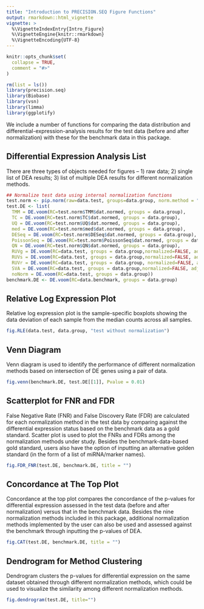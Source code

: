 ---
title: "Introduction to PRECISION.SEQ Figure Functions"
output: rmarkdown::html_vignette
vignette: >
  %\VignetteIndexEntry{Intro_Figure}
  %\VignetteEngine{knitr::rmarkdown}
  %\VignetteEncoding{UTF-8}
---

```{r include = FALSE}
knitr::opts_chunk$set(
  collapse = TRUE,
  comment = "#>"
)
```

```{r setup, warning = FALSE, message = FALSE}
rm(list = ls())
library(precision.seq)
library(Biobase)
library(vsn)
library(limma)
library(ggplotify)
```

We include a number of functions for comparing the data distribution and differential-expression-analysis results for the test data (before and after normalization) with these for the benchmark data in this package.

## Differential Expression Analysis List
There are three types of objects needed for figures -- 1) raw data; 2) single list of DEA results; 3) list of multiple DEA results for different normalization methods.
```{r}
## Normalize test data using internal normalization functions
test.norm <- pip.norm(raw=data.test, groups=data.group, norm.method = "all")
test.DE <- list(
  TMM = DE.voom(RC=test.norm$TMM$dat.normed, groups = data.group),
  TC = DE.voom(RC=test.norm$TC$dat.normed, groups = data.group),
  UQ = DE.voom(RC=test.norm$UQ$dat.normed, groups = data.group),
  med = DE.voom(RC=test.norm$med$dat.normed, groups = data.group),
  DESeq = DE.voom(RC=test.norm$DESeq$dat.normed, groups = data.group),
  PoissonSeq = DE.voom(RC=test.norm$PoissonSeq$dat.normed, groups = data.group),
  QN = DE.voom(RC=test.norm$QN$dat.normed, groups = data.group),
  RUVg = DE.voom(RC=data.test, groups = data.group,normalized=FALSE, adjust=test.norm$RUVg$adjust.factor),
  RUVs = DE.voom(RC=data.test, groups = data.group,normalized=FALSE, adjust=test.norm$RUVs$adjust.factor),
  RUVr = DE.voom(RC=data.test, groups = data.group, normalized=FALSE, adjust=test.norm$RUVr$adjust.factor),
  SVA = DE.voom(RC=data.test, groups = data.group,normalized=FALSE, adjust=test.norm$SVA$adjust.factor),
  noNorm = DE.voom(RC=data.test, groups = data.group))
benchmark.DE <- DE.voom(RC=data.benchmark, groups = data.group)
```

## Relative Log Expression Plot
Relative log expression plot is the sample-specific boxplots showing the data deviation of each sample from the median counts across all samples.
```{r}
fig.RLE(data.test, data.group, "test without normalization")
```


## Venn Diagram
Venn diagram is used to identify the performance of different normalization methods based on intersection of DE genes using a pair of data.
```{r warning=FALSE, message=FALSE}
fig.venn(benchmark.DE, test.DE[[1]], Pvalue = 0.01)
```


## Scatterplot for FNR and FDR
False Negative Rate (FNR) and False Discovery Rate (FDR) are calculated for each normalization method in the test data by comparing against the differential expression status based on the benchmark data as a gold standard. Scatter plot is used to plot the FNRs and FDRs among the normalization methods under study. Besides the benchmark-data-based gold standard, users also have the option of inputting an alternative golden standard (in the form of a list of miRNA/marker names). 
```{r warning=FALSE, message=FALSE}
fig.FDR_FNR(test.DE, benchmark.DE, title = "")
```


## Concordance at The Top Plot
Concordance at the top plot compares the concordance of the p-values for differential expression assessed in the test data (before and after normalization) versus that in the benchmark data. Besides the nine normalization methods included in this package, additional normalization methods implemented by the user can also be used and assessed against the benchmark through inputting the p-values of DEA.
```{r warning=FALSE, message=FALSE}
fig.CAT(test.DE, benchmark.DE, title = "")
```


## Dendrogram for Method Clustering 
Dendrogram clusters the p-values for differential expression on the same dataset obtained through different normalization methods, which could be used to visualize the similarity among different normalization methods.
```{r warning=FALSE, message=FALSE}
fig.dendrogram(test.DE, title="")
```

